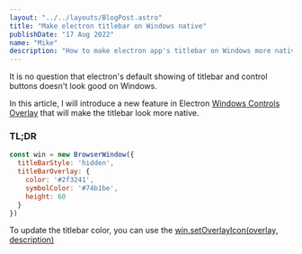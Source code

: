 ```yaml
---
layout: "../../layouts/BlogPost.astro"
title: "Make electron titlebar on Windows native"
publishDate: "17 Aug 2022"
name: "Mike"
description: "How to make electron app's titlebar on Windows more native"
---
```



<Cool name={frontmatter.name} />

It is no question that electron's default showing of titlebar and control buttons doesn't look good on Windows.

In this article, I will introduce a new feature in Electron [Windows Controls Overlay](https://developer.mozilla.org/en-US/docs/Web/API/Window_Controls_Overlay_API) that will make the titlebar look more native.

<h3 class="font-bold text-3xl">TL;DR</h3>

```js
const win = new BrowserWindow({
  titleBarStyle: 'hidden',
  titleBarOverlay: {
    color: '#2f3241',
    symbolColor: '#74b1be',
    height: 60
  }
})
```

To update the titlebar color, you can use the [win.setOverlayIcon(overlay, description)](https://www.electronjs.org/docs/latest/api/browser-window#winsetoverlayiconoverlay-description-windows)